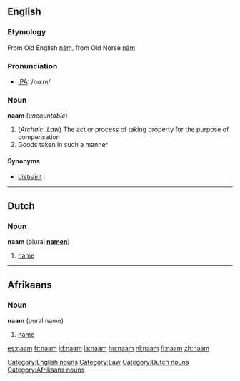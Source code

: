 ==English==
===Etymology===
From Old English [[nám]], from Old Norse [[nám]]

===Pronunciation===
* [[Wiktionary:Pronunciation_key|IPA]]: /nɑːm/

===Noun===
'''naam''' (''uncountable'')
# (''Archaic'', ''Law'') The act or process of taking property for the purpose of compensation
# Goods taken in such a manner

====Synonyms====
* [[distraint]]

[[Category:English nouns]]
[[Category:Law]]

----

==Dutch==
===Noun===
'''naam''' (plural '''[[namen]]''')
# [[name]]

[[Category:Dutch nouns]]

----

==Afrikaans==
===Noun===
'''naam''' (pural name)
# [[name]]

[[Category:Afrikaans nouns]]

[[es:naam]]
[[fr:naam]]
[[id:naam]]
[[la:naam]]
[[hu:naam]]
[[nl:naam]]
[[fi:naam]]
[[zh:naam]]